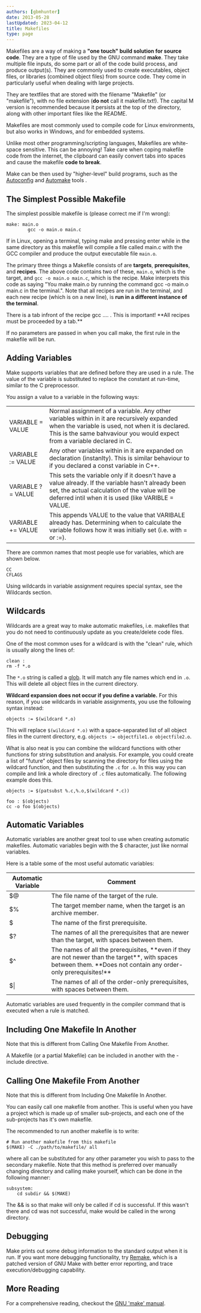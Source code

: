 ```yaml
---
authors: [gbmhunter]
date: 2013-05-28
lastUpdated: 2023-04-12
title: Makefiles
type: page
---
```


Makefiles are a way of making a **"one touch" build solution for source code**. They are a type of file used by the GNU command **make**. They take multiple file inputs, do some part or all of the code build process, and produce output(s). They are commonly used to create executables, object files, or libraries (combined object files) from source code. They come in particularly useful when dealing with large projects.

They are textfiles that are stored with the filename "Makefile" (or "makefile"), with no file extension (**do not** call it makefile.txt!). The capital M version is recommended because it persists at the top of the directory, along with other important files like the README.

Makefiles are most commonly used to compile code for Linux environments, but also works in Windows, and for embedded systems.

Unlike most other programming/scripting languages, Makefiles are white-space sensitive. This can be annoying! Take care when coping makefile code from the internet, the clipboard can easily convert tabs into spaces and cause the makefile **code to break**.

Make can be then used by "higher-level" build programs, such as the [Autoconfig](http://www.gnu.org/savannah-checkouts/gnu/autoconf/manual/autoconf-2.69/html_node/index.html#Top) and [Automake](http://www.gnu.org/software/automake/) tools .

## The Simplest Possible Makefile

The simplest possible makefile is (please correct me if I'm wrong):

```make 
make: main.o
        gcc -o main.o main.c
```

If in Linux, opening a terminal, typing make and pressing enter while in the same directory as this makefile will compile a file called main.c with the GCC compiler and produce the output executable file `main.o`.

The primary three things a Makefile consists of are **targets**, **prerequisites**, and **recipes**. The above code contains two of these, `main.o`, which is the target, and `gcc -o main.o main.c`, which is the recipe. Make interprets this code as saying "You make main.o by running the command gcc -o main.o main.c in the terminal.". Note that all recipes are run in the terminal, and each new recipe (which is on a new line), is **run in a different instance of the terminal**.

<Aside type="caution">
There is a tab infront of the recipe gcc .... . This is important! **All recipes must be proceeded by a tab.**
</Aside>

If no parameters are passed in when you call make, the first rule in the makefile will be run.

## Adding Variables

Make supports variables that are defined before they are used in a rule. The value of the variable is substituted to replace the constant at run-time, similar to the C preprocessor.

You assign a value to a variable in the following ways:

<table>
    <tbody >
        <tr >
            
<td >
                VARIABLE = VALUE
            </td>
            
<td >
                Normal assignment of a variable. Any other variables within in it are recursively expanded when the variable is used, not when it is declared. This is the same bahvaviour you would expect from a variable declared in C.
            </td>
        </tr>
        <tr >
            
<td >
                VARIABLE := VALUE
            </td>
            
<td >
                Any other variables within in it are expanded on declaration (instanlty). This is similar behaviour to if you declared a const variable in C++.
            </td>
        </tr>
        <tr >
            
<td >
                VARIABLE ?= VALUE
            </td>
            
<td >
                This sets the variable only if it doesn't have a value already. If the variable hasn't already been set, the actual calculation of the value will be deferred intil when it is used (like VARIBLE = VALUE.
            </td>
        </tr>
        <tr >
            
<td >
                VARIABLE += VALUE
            </td>
            
<td >
                This appends VALUE to the value that VARIBALE already has. Determining when to calculate the variable follows how it was initially set (i.e. with = or :=).
            </td>
        </tr>
    </tbody>
</table>

There are common names that most people use for variables, which are shown below.

```text
CC
CFLAGS
```

Using wildcards in variable assignment requires special syntax, see the Wildcards section.

## Wildcards

Wildcards are a great way to make automatic makefiles, i.e. makefiles that you do not need to continuously update as you create/delete code files.

One of the most common uses for a wildcard is with the "clean" rule, which is usually along the lines of:

```text
clean : 
rm -f *.o
```

The `*.o` string is called a [glob](http://en.wikipedia.org/wiki/Glob_(programming)). It will match any file names which end in `.o`. This will delete all object files in the current directory.


**Wildcard expansion does not occur if you define a variable.** For this reason, if you use wildcards in variable assignments, you use the following syntax instead:

```text
objects := $(wildcard *.o)
```

This will replace `$(wildcard *.o)` with a space-separated list of all object files in the current directory, e.g. `objects := objectfile1.o objectfile2.o`.

What is also neat is you can combine the wildcard functions with other functions for string substitution and analysis. For example, you could create a list of "future" object files by scanning the directory for files using the wildcard function, and then substituting the `.c` for `.o`. In this way you can compile and link a whole directory of `.c` files automatically. The following example does this.

```text
objects := $(patsubst %.c,%.o,$(wildcard *.c))

foo : $(objects)
cc -o foo $(objects)
```

## Automatic Variables

Automatic variables are another great tool to use when creating automatic makefiles. Automatic variables begin with the $ character, just like normal variables.

Here is a table some of the most useful automatic variables:

<table>
    <thead>
        <tr>
            <th>Automatic Variable</th>
            <th>Comment</th>
        </tr>
    </thead>
<tbody>
<tr>
<td >$@</td>
<td >The file name of the target of the rule.</td>
</tr>
<tr>
<td>$%</td>
<td >The target member name, when the target is an archive member.</td>
</tr>
<tr >
<td >$</td>
<td >The name of the first prerequisite.</td>
        </tr>
        <tr >
<td >$?</td>
            
<td >The names of all the prerequisites that are newer than the target, with spaces between them.</td>
        </tr>
        <tr >
<td >$^</td>
            
<td >The names of all the prerequisites, **even if they are not newer than the target**, with spaces between them. **Does not contain any order-only prerequisites!**</td>
        </tr>
        <tr >
<td >$|</td>
<td >The names of all of the order-only prerequisites, with spaces between them.</td>
        </tr>
    </tbody>
</table>

Automatic variables are used frequently in the compiler command that is executed when a rule is matched.

## Including One Makefile In Another

Note that this is different from Calling One Makefile From Another.
  
A Makefile (or a partial Makefile) can be included in another with the -include directive.

## Calling One Makefile From Another

Note that this is different from Including One Makefile In Another.

You can easily call one makefile from another. This is useful when you have a project which is made up of smaller sub-projects, and each one of the sub-projects has it's own makefile.

The recommended to run another makefile is to write:

```text
# Run another makefile from this makefile
$(MAKE) -C ./path/to/makefile/ all
```

where all can be substituted for any other parameter you wish to pass to the secondary makefile. Note that this method is preferred over manually changing directory and calling make yourself, which can be done in the following manner:

```text
subsystem:
    cd subdir && $(MAKE)
```

The && is so that make will only be called if cd is successful. If this wasn't there and cd was not successful, make would be called in the wrong directory.

## Debugging

Make prints out some debug information to the standard output when it is run. If you want more debugging functionality, try [Remake](http://bashdb.sourceforge.net/remake/), which is a patched version of GNU Make with better error reporting, and trace execution/debugging capability.

## More Reading

For a comprehensive reading, checkout the [GNU 'make' manual](http://www.gnu.org/software/make/manual/make.html#Rules).
